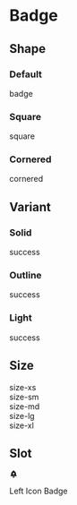 
# Badge

## Shape

### Default

<CodeDemo>
  <div className="badge solid success">badge</div>
</CodeDemo>

### Square

<CodeDemo>
  <div className="badge solid success square">square</div>
</CodeDemo>

### Cornered

<CodeDemo>
  <div className="badge solid success cornered">cornered</div>
</CodeDemo>

## Variant

### Solid

<CodeDemo>
  <div className="badge solid success">success</div>
</CodeDemo>

### Outline

<CodeDemo>
  <div className="badge outline success">success</div>
</CodeDemo>

### Light

<CodeDemo>
  <div className="badge light success">success</div>
</CodeDemo>

## Size

<CodeDemo>
  <div className="grid gap-4">
    <div className="badge solid success xs">size-xs</div>
    <div className="badge solid success sm">size-sm</div>
    <div className="badge solid success md">size-md</div>
    <div className="badge solid success lg">size-lg</div>
    <div className="badge solid success xl">size-xl</div>
  </div>
</CodeDemo>

## Slot

<CodeDemo>
  <div class="grid gap-4">
    <div class="badge light danger">
      <svg
        xmlns="http://www.w3.org/2000/svg"
        class="icon icon-tabler icon-tabler-bell-plus-filled"
        width="15"
        height="15"
        viewBox="0 0 24 24"
        stroke-width="2"
        stroke="currentColor"
        fill="none"
        stroke-linecap="round"
        stroke-linejoin="round"
      >
        <path stroke="none" d="M0 0h24v24H0z" fill="none"></path>
        <path
          d="M14.235 19c.865 0 1.322 1.024 .745 1.668a3.992 3.992 0 0 1 -2.98 1.332a3.992 3.992 0 0 1 -2.98 -1.332c-.552 -.616 -.158 -1.579 .634 -1.661l.11 -.006h4.471z"
          stroke-width="0"
          fill="currentColor"
        ></path>
        <path
          d="M12 2c1.358 0 2.506 .903 2.875 2.141l.046 .171l.008 .043a8.013 8.013 0 0 1 4.024 6.069l.028 .287l.019 .289v2.931l.021 .136a3 3 0 0 0 1.143 1.847l.167 .117l.162 .099c.86 .487 .56 1.766 -.377 1.864l-.116 .006h-16c-1.028 0 -1.387 -1.364 -.493 -1.87a3 3 0 0 0 1.472 -2.063l.021 -.143l.001 -2.97a8 8 0 0 1 3.821 -6.454l.248 -.146l.01 -.043a3.003 3.003 0 0 1 2.562 -2.29l.182 -.017l.176 -.004zm0 6a1 1 0 0 0 -1 1v1h-1l-.117 .007a1 1 0 0 0 .117 1.993h1v1l.007 .117a1 1 0 0 0 1.993 -.117v-1h1l.117 -.007a1 1 0 0 0 -.117 -1.993h-1v-1l-.007 -.117a1 1 0 0 0 -.993 -.883z"
          stroke-width="0"
          fill="currentColor"
        ></path>
      </svg>
      <p>Left Icon Badge</p>
    </div>
  </div>
</CodeDemo>
